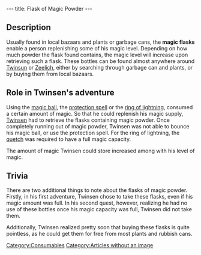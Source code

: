 ---
title: Flask of Magic Powder
---

{{Quote|
Quote=10 flasks of magic powder will cost you 30 Kashes.|
Character=A selling machine}}

==Description==
Usually found in local bazaars and plants or garbage cans, the '''magic flasks''' enable a person replenishing some of his magic level. Depending on how much powder the flask found contains, the magic level will increase upon retrieving such a flask. These bottles can be found almost anywhere around [[Twinsun]] or [[Zeelich]], either by searching through garbage can and plants, or by buying them from local bazaars.

==Role in Twinsen's adventure==
Using the [[magic ball]], the [[protection spell]] or the [[ring of lightning]], consumed a certain amount of magic. So that he could replenish his magic supply, [[Twinsen]] had to retrieve the flasks containing magic powder. Once completely running out of magic powder, Twinsen was not able to bounce his magic ball, or use the protection spell. For the ring of lightning, the [[quetch]] was required to have a full magic capacity.

The amount of magic Twinsen could store increased among with his level of magic.

==Trivia==
There are two additional things to note about the flasks of magic powder. Firstly, in his first adventure, Twinsen chose to take these flasks, even if his magic amount was full. In his second quest, however, realizing he had no use of these bottles once his magic capacity was full, Twinsen did not take them.

Additionally, Twinsen realized pretty soon that buying these flasks is quite pointless, as he could get them for free from most plants and rubbish cans.

[[Category:Consumables]]
[[Category:Articles without an image]]